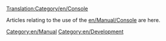 [[Translation:Category/en/Console]]


Articles relating to the use of the [[en/Manual/Console]] are here.

[[Category:en/Manual]]
[[Category:en/Development]]